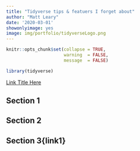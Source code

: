 ```yaml
---
title: "Tidyverse tips & featuers I forget about"
author: "Matt Leary"
date: '2020-03-01'
showonlyimage: yes
image: img/portfolio/tidyverseLogo.png
---
```


```r
knitr::opts_chunk$set(collapse = TRUE,
                      warning  = FALSE,
                      message  = FALSE)

library(tidyverse)

```


[Link Title Here](/{link1})

## Section 1

## Section 2 

















## Section 3{link1}

